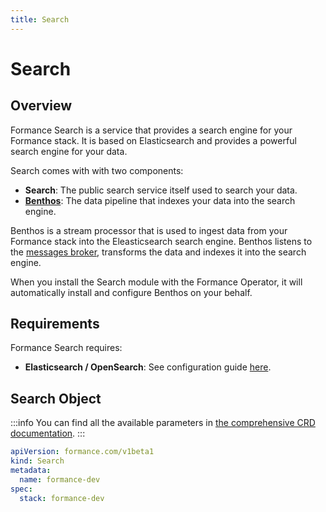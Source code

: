 ```yaml
---
title: Search
---
```


# Search


<EE />

## Overview

Formance Search is a service that provides a search engine for your Formance stack. It is based on Elasticsearch and provides a powerful search engine for your data.

Search comes with with two components:
- **Search**: The public search service itself used to search your data.
- **[Benthos](https://www.benthos.dev/)**: The data pipeline that indexes your data into the search engine.

Benthos is a stream processor that is used to ingest data from your Formance stack into the Eleasticsearch search engine. Benthos listens to the [messages broker](/next/operator/infra/broker), transforms the data and indexes it into the search engine.

When you install the Search module with the Formance Operator, it will automatically install and configure Benthos on your behalf.

## Requirements

Formance Search requires:
- **Elasticsearch / OpenSearch**: See configuration guide [here](/next/operator/infra/elasticsearch).

## Search Object

:::info
You can find all the available parameters in [the comprehensive CRD documentation](/next/operator/crd#search).
:::

```yaml
apiVersion: formance.com/v1beta1
kind: Search
metadata:
  name: formance-dev
spec:
  stack: formance-dev
```

